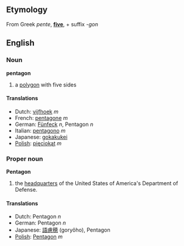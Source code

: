 ==Etymology==
From Greek ''pente'', '''[[five]]''', + suffix ''-gon''

==English==
===Noun===
'''pentagon'''
#a [[polygon]] with five sides

====Translations====
*Dutch: [[vijfhoek]] ''m''
*French: [[pentagone]] ''m''
*German: [[Fünfeck]] ''n'', Pentagon ''n''
*Italian: [[pentagono]] ''m''
*Japanese: [[gokakukei]]
*[[Polish]]: [[pięciokąt]] ''m''

===Proper noun===
'''Pentagon'''
#the [[headquarter]]s of the United States of America's Department of Defense.

====Translations====
* Dutch: Pentagon ''n''
* German: Pentagon ''n''
* Japanese: [[語慮穂]] (goryôho), Pentagon
* [[Polish]]: [[Pentagon]] ''m''